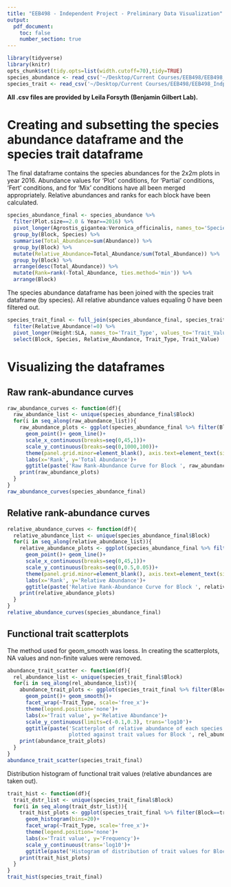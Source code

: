 ```yaml
---
title: "EEB498 - Independent Project - Preliminary Data Visualization"
output:
  pdf_document:
    toc: false
    number_section: true
---
```


```r
library(tidyverse)
library(knitr)
opts_chunk$set(tidy.opts=list(width.cutoff=70),tidy=TRUE)
species_abundance <- read_csv('~/Desktop/Current Courses/EEB498/EEB498_IndpProj/Species_Abundance.csv')
species_trait <- read_csv('~/Desktop/Current Courses/EEB498/EEB498_IndpProj/Species_Trait.csv')
```

**All .csv files are provided by Leila Forsyth (Benjamin Gilbert Lab).**

# Creating and subsetting the species abundance dataframe and the species trait dataframe

The final dataframe contains the species abundances for the 2x2m plots in year 2016. Abundance values for 'Plot' conditions, for 'Partial' conditions, 'Fert' conditions, and for 'Mix' conditions have all been merged appropriately. Relative abundances and ranks for each block have been calculated.

```r
species_abundance_final <- species_abundance %>% 
  filter(Plot.size==2.0 & Year==2016) %>% 
  pivot_longer(Agrostis_gigantea:Veronica_officinalis, names_to='Species', values_to='Abundance') %>% 
  group_by(Block, Species) %>% 
  summarise(Total_Abundance=sum(Abundance)) %>% 
  group_by(Block) %>% 
  mutate(Relative_Abundance=Total_Abundance/sum(Total_Abundance)) %>% 
  group_by(Block) %>% 
  arrange(desc(Total_Abundance)) %>% 
  mutate(Rank=rank(-Total_Abundance, ties.method='min')) %>% 
  arrange(Block)
```

The species abundance dataframe has been joined with the species trait dataframe (by species). All relative abundance values equaling 0 have been filtered out.

```r
species_trait_final <- full_join(species_abundance_final, species_trait, by='Species') %>% 
  filter(Relative_Abundance!=0) %>% 
  pivot_longer(Height:SLA, names_to='Trait_Type', values_to='Trait_Value') %>% 
  select(Block, Species, Relative_Abundance, Trait_Type, Trait_Value)
```

# Visualizing the dataframes

## Raw rank-abundance curves

```r
raw_abundance_curves <- function(df){
  raw_abundance_list <- unique(species_abundance_final$Block)
  for(i in seq_along(raw_abundance_list)){
    raw_abundance_plots <- ggplot(species_abundance_final %>% filter(Block==raw_abundance_list[i]), aes(Rank, Total_Abundance))+
      geom_point()+ geom_line()+
      scale_x_continuous(breaks=seq(0,45,1))+
      scale_y_continuous(breaks=seq(0,1000,100))+
      theme(panel.grid.minor=element_blank(), axis.text=element_text(size=7))+
      labs(x='Rank', y='Total Abundance')+
      ggtitle(paste('Raw Rank-Abundance Curve for Block ', raw_abundance_list[i], sep=''))
    print(raw_abundance_plots)
  }
}
raw_abundance_curves(species_abundance_final)
```

## Relative rank-abundance curves

```r
relative_abundance_curves <- function(df){
  relative_abundance_list <- unique(species_abundance_final$Block)
  for(i in seq_along(relative_abundance_list)){
    relative_abundance_plots <- ggplot(species_abundance_final %>% filter(Block==relative_abundance_list[i]), aes(Rank, Relative_Abundance))+
      geom_point()+ geom_line()+
      scale_x_continuous(breaks=seq(0,45,1))+
      scale_y_continuous(breaks=seq(0,0.5,0.05))+
      theme(panel.grid.minor=element_blank(), axis.text=element_text(size=7))+
      labs(x='Rank', y='Relative Abundance')+
      ggtitle(paste('Relative Rank-Abundance Curve for Block ', relative_abundance_list[i], sep=''))
    print(relative_abundance_plots)
  }
}
relative_abundance_curves(species_abundance_final)
```

## Functional trait scatterplots

The method used for geom_smooth was loess. In creating the scatterplots, NA values and non-finite values were removed.

```r
abundance_trait_scatter <- function(df){
  rel_abundance_list <- unique(species_trait_final$Block)
  for(i in seq_along(rel_abundance_list)){
    abundance_trait_plots <- ggplot(species_trait_final %>% filter(Block==rel_abundance_list[i]), aes(Trait_Value, Relative_Abundance, colour=Species, group=Trait_Type))+
      geom_point()+ geom_smooth()+
      facet_wrap(~Trait_Type, scale='free_x')+
      theme(legend.position='none')+
      labs(x='Trait value', y='Relative Abundance')+
      scale_y_continuous(limits=c(-0.1,0.3), trans='log10')+
      ggtitle(paste('Scatterplot of relative abundance of each species
                    plotted against trait values for Block ', rel_abundance_list[i], sep=''))
    print(abundance_trait_plots)
  }
}
abundance_trait_scatter(species_trait_final)
```

Distribution histogram of functional trait values (relative abundances are taken out).

```r
trait_hist <- function(df){
  trait_dstr_list <- unique(species_trait_final$Block)
  for(i in seq_along(trait_dstr_list)){
    trait_hist_plots <- ggplot(species_trait_final %>% filter(Block==trait_dstr_list[i]), aes(Trait_Value, colour=Species, group=Trait_Type))+
      geom_histogram(bins=20)+
      facet_wrap(~Trait_Type, scale='free_x')+
      theme(legend.position='none')+
      labs(x='Trait value', y='Frequency')+
      scale_y_continuous(trans='log10')+
      ggtitle(paste('Histogram of distribution of trait values for Block ', trait_dstr_list[i], sep=''))
    print(trait_hist_plots)
  }
}
trait_hist(species_trait_final)
```

